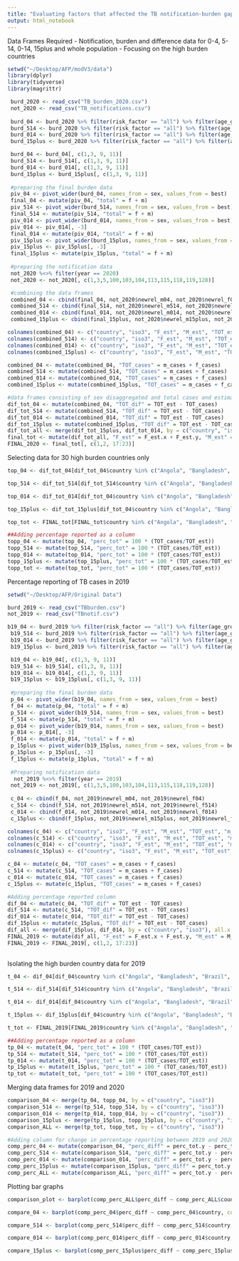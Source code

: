 ```yaml
---
title: "Evaluating factors that affected the TB notification-burden gap in 2020"
output: html_notebook
---
```


Data Frames Required 
- Notification, burden and difference data for 0-4, 5-14, 0-14, 15plus and whole population
- Focusing on the high burden countries 

```r
setwd("~/Desktop/AFP/modV3/data")
library(dplyr)
library(tidyverse)
library(magrittr)

 burd_2020 <- read_csv("TB_burden_2020.csv")
 not_2020 <- read_csv("TB_notifications.csv")
 
 burd_04 <- burd_2020 %>% filter(risk_factor == "all") %>% filter(age_group == "0-4")
 burd_514 <- burd_2020 %>% filter(risk_factor == "all") %>% filter(age_group == "5-14")
 burd_014 <- burd_2020 %>% filter(risk_factor == "all") %>% filter(age_group == "0-14")
 burd_15plus <- burd_2020 %>% filter(risk_factor == "all") %>% filter(age_group == "15plus")

 burd_04 <- burd_04[, c(1,3, 9, 11)]
 burd_514 <- burd_514[, c(1,3, 9, 11)]
 burd_014 <- burd_014[, c(1,3, 9, 11)]
 burd_15plus <- burd_15plus[, c(1,3, 9, 11)]
 
 #preparing the final burden data 
 piv_04 <- pivot_wider(burd_04, names_from = sex, values_from = best)
 final_04 <- mutate(piv_04, "total" = f + m)
 piv_514 <- pivot_wider(burd_514, names_from = sex, values_from = best)
 final_514 <- mutate(piv_514, "total" = f + m)
 piv_014 <- pivot_wider(burd_014, names_from = sex, values_from = best)
 piv_014 <- piv_014[, -3]
 final_014 <- mutate(piv_014, "total" = f + m)
 piv_15plus <- pivot_wider(burd_15plus, names_from = sex, values_from = best)
 piv_15plus <- piv_15plus[, -3]
 final_15plus <- mutate(piv_15plus, "total" = f + m)
 
 #preparing the notification data 
 not_2020 %<>% filter(year == 2020)
 not_2020 <- not_2020[, c(1,3,5,100,103,104,113,115,118,119,128)]

 #combining the data frames 
 combined_04 <- cbind(final_04, not_2020$newrel_m04, not_2020$newrel_f04)
 combined_514 <- cbind(final_514, not_2020$newrel_m514, not_2020$newrel_f514)
 combined_014 <- cbind(final_014, not_2020$newrel_m014, not_2020$newrel_f014)
 combined_15plus <- cbind(final_15plus, not_2020$newrel_m15plus, not_2020$newrel_f15plus)

colnames(combined_04) <- c("country", "iso3", "F_est", "M_est", "TOT_est", "m_cases", "f_cases")
colnames(combined_514) <- c("country", "iso3", "F_est", "M_est", "TOT_est", "m_cases", "f_cases")
colnames(combined_014) <- c("country", "iso3", "F_est", "M_est", "TOT_est", "m_cases", "f_cases")
colnames(combined_15plus) <- c("country", "iso3", "F_est", "M_est", "TOT_est", "m_cases", "f_cases")

combined_04 <- mutate(combined_04, "TOT_cases" = m_cases + f_cases)
combined_514 <- mutate(combined_514, "TOT_cases" = m_cases + f_cases)
combined_014 <- mutate(combined_014, "TOT_cases" = m_cases + f_cases)
combined_15plus <- mutate(combined_15plus, "TOT_cases" = m_cases + f_cases)

#data frames consisting of sex disaggregated and total cases and estimate for each age group
dif_tot_04 <- mutate(combined_04, "TOT_dif" = TOT_est - TOT_cases)
dif_tot_514 <- mutate(combined_514, "TOT_dif" = TOT_est - TOT_cases)
dif_tot_014 <- mutate(combined_014, "TOT_dif" = TOT_est - TOT_cases)
dif_tot_15plus <- mutate(combined_15plus, "TOT_dif" = TOT_est - TOT_cases)
dif_tot_all <- merge(dif_tot_15plus, dif_tot_014, by = c("country", "iso3"), all.x = TRUE)
final_tot <- mutate(dif_tot_all, "F_est" = F_est.x + F_est.y, "M_est" = M_est.x + M_est.y, "TOT_est" = TOT_est.x + TOT_est.y, "M_cases" = m_cases.x + m_cases.y, "F_cases" = f_cases.x + f_cases.y, "TOT_cases" = TOT_cases.x + TOT_cases.y, "TOT_dif" = TOT_dif.x + TOT_dif.y)
FINAL_2020 <- final_tot[, c(1,2, 17:23)]
```


Selecting data for 30 high burden countries only

```r
top_04 <- dif_tot_04[dif_tot_04$country %in% c("Angola", "Bangladesh", "Brazil", "China", "Democratic People's Republic of Korea", "Democratic Republic of the Congo", "Ethiopia", "India", "Indonesia", "Kenya", "Mozambique", "Myanmar", "Nigeria", "Pakistan", "Philippines", "Russian Federation", "South Africa", "Thailand", "United Republic of Tanzania", "Viet Nam", "Cambodia", "Central African Republic", "Congo", "Lesotho", "Liberia", "Namibia", "Papua New Guinea", "Sierra Leone", "Zambia", "Zimbabwe"), ]

top_514 <- dif_tot_514[dif_tot_514$country %in% c("Angola", "Bangladesh", "Brazil", "China", "Democratic People's Republic of Korea", "Democratic Republic of the Congo", "Ethiopia", "India", "Indonesia", "Kenya", "Mozambique", "Myanmar", "Nigeria", "Pakistan", "Philippines", "Russian Federation", "South Africa", "Thailand", "United Republic of Tanzania", "Viet Nam", "Cambodia", "Central African Republic", "Congo", "Lesotho", "Liberia", "Namibia", "Papua New Guinea", "Sierra Leone", "Zambia", "Zimbabwe"), ]

top_014 <- dif_tot_014[dif_tot_04$country %in% c("Angola", "Bangladesh", "Brazil", "China", "Democratic People's Republic of Korea", "Democratic Republic of the Congo", "Ethiopia", "India", "Indonesia", "Kenya", "Mozambique", "Myanmar", "Nigeria", "Pakistan", "Philippines", "Russian Federation", "South Africa", "Thailand", "United Republic of Tanzania", "Viet Nam", "Cambodia", "Central African Republic", "Congo", "Lesotho", "Liberia", "Namibia", "Papua New Guinea", "Sierra Leone", "Zambia", "Zimbabwe"), ]

top_15plus <- dif_tot_15plus[dif_tot_04$country %in% c("Angola", "Bangladesh", "Brazil", "China", "Democratic People's Republic of Korea", "Democratic Republic of the Congo", "Ethiopia", "India", "Indonesia", "Kenya", "Mozambique", "Myanmar", "Nigeria", "Pakistan", "Philippines", "Russian Federation", "South Africa", "Thailand", "United Republic of Tanzania", "Viet Nam", "Cambodia", "Central African Republic", "Congo", "Lesotho", "Liberia", "Namibia", "Papua New Guinea", "Sierra Leone", "Zambia", "Zimbabwe"), ]

top_tot <- FINAL_tot[FINAL_tot$country %in% c("Angola", "Bangladesh", "Brazil", "China", "Democratic People's Republic of Korea", "Democratic Republic of the Congo", "Ethiopia", "India", "Indonesia", "Kenya", "Mozambique", "Myanmar", "Nigeria", "Pakistan", "Philippines", "Russian Federation", "South Africa", "Thailand", "United Republic of Tanzania", "Viet Nam", "Cambodia", "Central African Republic", "Congo", "Lesotho", "Liberia", "Namibia", "Papua New Guinea", "Sierra Leone", "Zambia", "Zimbabwe"), ]

##Adding percentage reported as a column
topp_04 <- mutate(top_04, "perc_tot" = 100 * (TOT_cases/TOT_est))
topp_514 <- mutate(top_514, "perc_tot" = 100 * (TOT_cases/TOT_est))
topp_014 <- mutate(top_014, "perc_tot" = 100 * (TOT_cases/TOT_est))
topp_15plus <- mutate(top_15plus, "perc_tot" = 100 * (TOT_cases/TOT_est))
topp_tot <- mutate(top_tot, "perc_tot" = 100 * (TOT_cases/TOT_est))

```


Percentage reporting of TB cases in 2019

```r
setwd("~/Desktop/AFP/Original Data")

burd_2019 <- read_csv("TBburden.csv")
not_2019 <- read_csv("TBnotif.csv")

b19_04 <- burd_2019 %>% filter(risk_factor == "all") %>% filter(age_group == "0-4")
 b19_514 <- burd_2019 %>% filter(risk_factor == "all") %>% filter(age_group == "5-14")
 b19_014 <- burd_2019 %>% filter(risk_factor == "all") %>% filter(age_group == "0-14")
 b19_15plus <- burd_2019 %>% filter(risk_factor == "all") %>% filter(age_group == "15plus")

 b19_04 <- b19_04[, c(1,3, 9, 11)]
 b19_514 <- b19_514[, c(1,3, 9, 11)]
 b19_014 <- b19_014[, c(1,3, 9, 11)]
 b19_15plus <- b19_15plus[, c(1,3, 9, 11)]
 
 #preparing the final burden data 
 p_04 <- pivot_wider(b19_04, names_from = sex, values_from = best)
 f_04 <- mutate(p_04, "total" = f + m)
 p_514 <- pivot_wider(b19_514, names_from = sex, values_from = best)
 f_514 <- mutate(p_514, "total" = f + m)
 p_014 <- pivot_wider(b19_014, names_from = sex, values_from = best)
 p_014 <- p_014[, -3]
 f_014 <- mutate(p_014, "total" = f + m)
 p_15plus <- pivot_wider(b19_15plus, names_from = sex, values_from = best)
 p_15plus <- p_15plus[, -3]
 f_15plus <- mutate(p_15plus, "total" = f + m)
 
 #Preparing notification data 
  not_2019 %<>% filter(year == 2019)
 not_2019 <- not_2019[, c(1,3,5,100,103,104,113,115,118,119,128)]
 
 c_04 <- cbind(f_04, not_2019$newrel_m04, not_2019$newrel_f04)
 c_514 <- cbind(f_514, not_2019$newrel_m514, not_2019$newrel_f514)
 c_014 <- cbind(f_014, not_2019$newrel_m014, not_2019$newrel_f014)
 c_15plus <- cbind(f_15plus, not_2019$newrel_m15plus, not_2019$newrel_f15plus)

colnames(c_04) <- c("country", "iso3", "F_est", "M_est", "TOT_est", "m_cases", "f_cases")
colnames(c_514) <- c("country", "iso3", "F_est", "M_est", "TOT_est", "m_cases", "f_cases")
colnames(c_014) <- c("country", "iso3", "F_est", "M_est", "TOT_est", "m_cases", "f_cases")
colnames(c_15plus) <- c("country", "iso3", "F_est", "M_est", "TOT_est", "m_cases", "f_cases")

c_04 <- mutate(c_04, "TOT_cases" = m_cases + f_cases)
c_514 <- mutate(c_514, "TOT_cases" = m_cases + f_cases)
c_014 <- mutate(c_014, "TOT_cases" = m_cases + f_cases)
c_15plus <- mutate(c_15plus, "TOT_cases" = m_cases + f_cases)

#Adding percentage reported column
dif_04 <- mutate(c_04, "TOT_dif" = TOT_est - TOT_cases)
dif_514 <- mutate(c_514, "TOT_dif" = TOT_est - TOT_cases)
dif_014 <- mutate(c_014, "TOT_dif" = TOT_est - TOT_cases)
dif_15plus <- mutate(c_15plus, "TOT_dif" = TOT_est - TOT_cases)
dif_all <- merge(dif_15plus, dif_014, by = c("country", "iso3"), all.x = TRUE)
FINAL_2019 <- mutate(dif_all, "F_est" = F_est.x + F_est.y, "M_est" = M_est.x + M_est.y, "TOT_est" = TOT_est.x + TOT_est.y, "M_cases" = m_cases.x + m_cases.y, "F_cases" = f_cases.x + f_cases.y, "TOT_cases" = TOT_cases.x + TOT_cases.y, "TOT_dif" = TOT_dif.x + TOT_dif.y)
FINAL_2019 <- FINAL_2019[, c(1,2, 17:23)]
 
```

Isolating the high burden country data for 2019 

```r
t_04 <- dif_04[dif_04$country %in% c("Angola", "Bangladesh", "Brazil", "China", "Democratic People's Republic of Korea", "Democratic Republic of the Congo", "Ethiopia", "India", "Indonesia", "Kenya", "Mozambique", "Myanmar", "Nigeria", "Pakistan", "Philippines", "Russian Federation", "South Africa", "Thailand", "United Republic of Tanzania", "Viet Nam", "Cambodia", "Central African Republic", "Congo", "Lesotho", "Liberia", "Namibia", "Papua New Guinea", "Sierra Leone", "Zambia", "Zimbabwe"), ]

t_514 <- dif_514[dif_514$country %in% c("Angola", "Bangladesh", "Brazil", "China", "Democratic People's Republic of Korea", "Democratic Republic of the Congo", "Ethiopia", "India", "Indonesia", "Kenya", "Mozambique", "Myanmar", "Nigeria", "Pakistan", "Philippines", "Russian Federation", "South Africa", "Thailand", "United Republic of Tanzania", "Viet Nam", "Cambodia", "Central African Republic", "Congo", "Lesotho", "Liberia", "Namibia", "Papua New Guinea", "Sierra Leone", "Zambia", "Zimbabwe"), ]

t_014 <- dif_014[dif_04$country %in% c("Angola", "Bangladesh", "Brazil", "China", "Democratic People's Republic of Korea", "Democratic Republic of the Congo", "Ethiopia", "India", "Indonesia", "Kenya", "Mozambique", "Myanmar", "Nigeria", "Pakistan", "Philippines", "Russian Federation", "South Africa", "Thailand", "United Republic of Tanzania", "Viet Nam", "Cambodia", "Central African Republic", "Congo", "Lesotho", "Liberia", "Namibia", "Papua New Guinea", "Sierra Leone", "Zambia", "Zimbabwe"), ]

t_15plus <- dif_15plus[dif_04$country %in% c("Angola", "Bangladesh", "Brazil", "China", "Democratic People's Republic of Korea", "Democratic Republic of the Congo", "Ethiopia", "India", "Indonesia", "Kenya", "Mozambique", "Myanmar", "Nigeria", "Pakistan", "Philippines", "Russian Federation", "South Africa", "Thailand", "United Republic of Tanzania", "Viet Nam", "Cambodia", "Central African Republic", "Congo", "Lesotho", "Liberia", "Namibia", "Papua New Guinea", "Sierra Leone", "Zambia", "Zimbabwe"), ]

t_tot <- FINAL_2019[FINAL_2019$country %in% c("Angola", "Bangladesh", "Brazil", "China", "Democratic People's Republic of Korea", "Democratic Republic of the Congo", "Ethiopia", "India", "Indonesia", "Kenya", "Mozambique", "Myanmar", "Nigeria", "Pakistan", "Philippines", "Russian Federation", "South Africa", "Thailand", "United Republic of Tanzania", "Viet Nam", "Cambodia", "Central African Republic", "Congo", "Lesotho", "Liberia", "Namibia", "Papua New Guinea", "Sierra Leone", "Zambia", "Zimbabwe"), ]

##Adding percentage reported as a column
tp_04 <- mutate(t_04, "perc_tot" = 100 * (TOT_cases/TOT_est))
tp_514 <- mutate(t_514, "perc_tot" = 100 * (TOT_cases/TOT_est))
tp_014 <- mutate(t_014, "perc_tot" = 100 * (TOT_cases/TOT_est))
tp_15plus <- mutate(t_15plus, "perc_tot" = 100 * (TOT_cases/TOT_est))
tp_tot <- mutate(t_tot, "perc_tot" = 100 * (TOT_cases/TOT_est))
```

Merging data frames for 2019 and 2020 

```r
comparison_04 <- merge(tp_04, topp_04, by = c("country", "iso3"))
comparison_514 <- merge(tp_514, topp_514, by = c("country", "iso3"))
comparison_014 <- merge(tp_014, topp_014, by = c("country", "iso3"))
comparison_15plus <- merge(tp_15plus, topp_15plus, by = c("country", "iso3"))
comparison_ALL <- merge(tp_tot, topp_tot, by = c("country", "iso3"))

#Adding column for change in percentage reporting between 2019 and 2020 
comp_perc_04 <- mutate(comparison_04, "perc_diff" = perc_tot.y - perc_tot.x)
comp_perc_514 <- mutate(comparison_514, "perc_diff" = perc_tot.y - perc_tot.x)
comp_perc_014 <- mutate(comparison_014, "perc_diff" = perc_tot.y - perc_tot.x)
comp_perc_15plus <- mutate(comparison_15plus, "perc_diff" = perc_tot.y - perc_tot.x)
comp_perc_ALL <- mutate(comparison_ALL, "perc_diff" = perc_tot.y - perc_tot.x)

```

Plotting bar graphs

```r
comparison_plot <- barplot(comp_perc_ALL$perc_diff ~ comp_perc_ALL$country, col = c("skyblue"), las = 2, cex.names = 1, xlab = NA, ylab = "Change in Percentage Notification", ylim = c(-60, 10))

compare_04 <- barplot(comp_perc_04$perc_diff ~ comp_perc_04$country, col = c("skyblue"), las = 2, cex.names = 1, xlab = NA, ylab = "Change in Percentage Notification", ylim = c(-60, 20), main = "Change in Perc Notification for 0-4 Years")

compare_514 <- barplot(comp_perc_514$perc_diff ~ comp_perc_514$country, col = c("skyblue"), las = 2, cex.names = 1, xlab = NA, ylab = "Change in Percentage Notification", ylim = c(-60, 20),  main = "Change in Perc Notification for 5-14 Years")

compare_014 <- barplot(comp_perc_014$perc_diff ~ comp_perc_014$country, col = c("skyblue"), las = 2, cex.names = 1, xlab = NA, ylab = "Change in Percentage Notification", ylim = c(-60, 20))

compare_15plus <- barplot(comp_perc_15plus$perc_diff ~ comp_perc_15plus$country, col = c("skyblue"), las = 2, cex.names = 1, xlab = NA, ylab = "Change in Percentage Notification", ylim = c(-60, 20), main = "Change in Perc Notification for 15plus Years")
```


